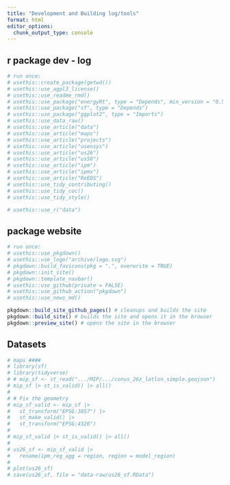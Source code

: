```yaml
---
title: "Development and Building log/tools"
format: html
editor_options: 
  chunk_output_type: console
---
```


## r package dev - log
```r
# run once:
# usethis::create_package(getwd())
# usethis::use_agpl3_license()
# usethis::use_readme_rmd()
# usethis::use_package("energyRt", type = "Depends", min_version = "0.50.0")
# usethis::use_package("sf", type = "Depends")
# usethis::use_package("ggplot2", type = "Imports")
# usethis::use_data_raw()
# usethis::use_article("data")
# usethis::use_article("maps")
# usethis::use_article("projects")
# usethis::use_article("usensys")
# usethis::use_article("us26")
# usethis::use_article("us50")
# usethis::use_article("ipm")
# usethis::use_article("ipmx")
# usethis::use_article("ReEDS")
# usethis::use_tidy_contributing()
# usethis::use_tidy_coc()
# usethis::use_tidy_style()

# usethis::use_r("data")


```



## package website
```r
# run once:
# usethis::use_pkgdown()
# usethis::use_logo("archive/logo.svg")
# pkgdown::build_favicons(pkg = ".", overwrite = TRUE)
# pkgdown::init_site()
# pkgdown::template_navbar()
# usethis::use_github(private = FALSE)
# usethis::use_github_action("pkgdown")
# usethis::use_news_md()

pkgdown::build_site_github_pages() # cleanups and builds the site
pkgdown::build_site() # builds the site and opens it in the browser
pkgdown::preview_site() # opens the site in the browser
```

## Datasets
```r
# maps ####
# library(sf)
# library(tidyverse)
# # mip_sf <- st_read(".../MIP/.../conus_26z_latlon_simple.geojson")
# mip_sf |> st_is_valid() |> all()
# 
# # Fix the geometry
# mip_sf_valid <- mip_sf |> 
#   st_transform("EPSG:3857") |>
#   st_make_valid() |> 
#   st_transform("EPSG:4326") 
# 
# mip_sf_valid |> st_is_valid() |> all()
# 
# us26_sf <- mip_sf_valid |> 
#   rename(ipm_reg_agg = region, region = model_region)
# 
# plot(us26_sf)
# save(us26_sf, file = "data-raw/us26_sf.RData")


```


